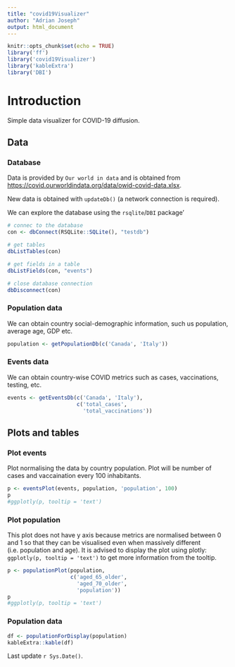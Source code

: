 ```yaml
---
title: "covid19Visualizer"
author: "Adrian Joseph"
output: html_document
---
```



```r
knitr::opts_chunk$set(echo = TRUE)
library('ff')
library('covid19Visualizer')
library('kableExtra')
library('DBI')
```

# Introduction

Simple data visualizer for COVID-19 diffusion.

## Data

### Database

Data is provided by `Our world in data` and is obtained from <https://covid.ourworldindata.org/data/owid-covid-data.xlsx>.

New data is obtained with `updateDb()` (a network connection is required).

We can explore the database using the `rsqlite`/`DBI` package'

```r
# connec to the database
con <- dbConnect(RSQLite::SQLite(), "testdb")

# get tables
dbListTables(con)

# get fields in a table
dbListFields(con, "events")

# close database connection
dbDisconnect(con)
```

### Population data

We can obtain country social-demographic information, such us population, average age, GDP etc.

```r
population <- getPopulationDb(c('Canada', 'Italy'))
```

### Events data

We can obtain country-wise COVID metrics such as cases, vaccinations, testing, etc.

```r
events <- getEventsDb(c('Canada', 'Italy'),
                      c('total_cases',
                        'total_vaccinations'))
```

## Plots and tables

### Plot events

Plot normalising the data by country population. Plot will be number of cases and vaccaination every 100 inhabitants.

```r
p <- eventsPlot(events, population, 'population', 100)
p
#ggplotly(p, tooltip = 'text')
```

### Plot population

This plot does not have y axis because metrics are normalised between 0 and 1 so that they can be visualised even when massively different (i.e. population and age). 
It is advised to display the plot using plotly: `ggplotly(p, tooltip = 'text')` to get more information from the tooltip.

```r
p <- populationPlot(population,
                    c('aged_65_older',
                      'aged_70_older',
                      'population'))
p
#ggplotly(p, tooltip = 'text')
```

### Population data

```r
df <- populationForDisplay(population)
kableExtra::kable(df)
```

Last update `r Sys.Date()`.